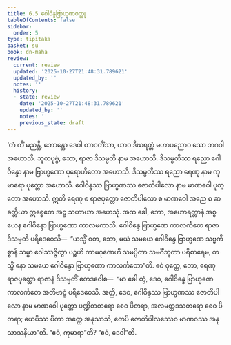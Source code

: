 ```yaml
---
title: 6.5 ဂေါဝိန္ဒဗြာဟ္မဏဝတ္ထု
tableOfContents: false
sidebar:
  order: 5
type: tipitaka
basket: su
book: dn-maha
review:
  current: review
  updated: '2025-10-27T21:48:31.789621'
  updated_by: ''
  notes: ''
  history:
  - state: review
    date: '2025-10-27T21:48:31.789621'
    updated_by: ''
    notes: ''
    previous_state: draft
---
```



<ReviewStatus review={frontmatter.review} showDetails={true} />

<HypothesisAnnotation frontmatter={frontmatter} />

<DynamicBreadcrumb />

<Division number="304" book="dn-maha" e="ch" v="7" p="186">

<Paragraph number="684" book="dn-maha">
‘တံ ကိံ မညန္တိ, ဘောန္တော ဒေဝါ တာဝတိံသာ, ယာဝ ဒီဃရတ္တံ မဟာပညောဝ သော ဘဂဝါ အဟောသိ.
</Paragraph>

<Paragraph number="685" book="dn-maha">
ဘူတပုဗ္ဗံ, ဘော, ရာဇာ ဒိသမ္ပတိ နာမ အဟောသိ. ဒိသမ္ပတိဿ ရညော ဂေါဝိန္ဒော နာမ ဗြာဟ္မဏော ပုရောဟိတော အဟောသိ. ဒိသမ္ပတိဿ ရညော ရေဏု နာမ ကုမာရော ပုတ္တော အဟောသိ. ဂေါဝိန္ဒဿ ဗြာဟ္မဏဿ ဇောတိပါလော နာမ မာဏဝေါ ပုတ္တော အဟောသိ. ဣတိ ရေဏု စ ရာဇပုတ္တော ဇောတိပါလော စ မာဏဝေါ အညေ စ ဆ ခတ္တိယာ ဣစ္စေတေ အဋ္ဌ သဟာယာ အဟေသုံ. အထ ခေါ, ဘော, အဟောရတ္တာနံ အစ္စယေန ဂေါဝိန္ဒော ဗြာဟ္မဏော ကာလမကာသိ. ဂေါဝိန္ဒေ ဗြာဟ္မဏေ ကာလင်္ကတေ ရာဇာ ဒိသမ္ပတိ ပရိဒေဝေသိ—  “ယသ္မိံ ဝတ, ဘော, မယံ သမယေ ဂေါဝိန္ဒေ ဗြာဟ္မဏေ သဗ္ဗကိစ္စာနိ သမ္မာ ဝေါဿဇ္ဇိတွာ ပဉ္စဟိ ကာမဂုဏေဟိ သမပ္ပိတာ သမင်္ဂီဘူတာ ပရိစာရေမ, တသ္မိံ နော သမယေ ဂေါဝိန္ဒော ဗြာဟ္မဏော ကာလင်္ကတော”တိ. ဧဝံ ဝုတ္တေ, ဘော, ရေဏု ရာဇပုတ္တော ရာဇာနံ ဒိသမ္ပတိံ ဧတဒဝေါစ—  “မာ ခေါ တွံ, ဒေဝ, ဂေါဝိန္ဒေ ဗြာဟ္မဏေ ကာလင်္ကတေ အတိဗာဠှံ ပရိဒေဝေသိ. အတ္ထိ, ဒေဝ, ဂေါဝိန္ဒဿ ဗြာဟ္မဏဿ ဇောတိပါလော နာမ မာဏဝေါ ပုတ္တော ပဏ္ဍိတတရော စေဝ ပိတရာ, အလမတ္ထဒသတရော စေဝ ပိတရာ; ယေပိဿ ပိတာ အတ္ထေ အနုသာသိ, တေပိ ဇောတိပါလဿေဝ မာဏဝဿ အနုသာသနိယာ”တိ. “ဧဝံ, ကုမာရာ”တိ? “ဧဝံ, ဒေဝါ”တိ.
</Paragraph>
</Division>